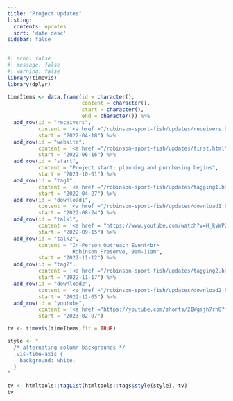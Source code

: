 ```yaml
---
title: "Project Updates"
listing:
  contents: updates
  sort: 'date desc'
sidebar: false
---
```


```r
#| echo: false
#| message: false
#| warning: false
library(timevis)
library(dplyr)

timeItems <- data.frame(id = character(),
                        content = character(),
                        start = character(),
                        end = character()) %>%
  add_row(id = "receivers", 
          content = '<a href ="/robinson-sport-fish/updates/receivers.html">Receivers Deployed</a>', 
          start = "2022-04-18") %>%
  add_row(id = "website", 
          content = '<a href ="/robinson-sport-fish/updates/first.html">Website Deployed</a>', 
          start = "2022-06-16") %>%
  add_row(id = "start", 
          content = "Project start; planning and purchasing begins", 
          start = "2021-10-01") %>%
  add_row(id = "tag1", 
          content = '<a href ="/robinson-sport-fish/updates/tagging1.html">22 fish tagged</a>', 
          start = "2022-04-27") %>%
  add_row(id = "download1",
          content = '<a href ="/robinson-sport-fish/updates/download1.html">First data download</a>',
          start = "2022-08-24") %>%
  add_row(id = "talk1",
          content = '<a href = "https://www.youtube.com/watch?v=H_kvWPZzJ7Y">Virtual Outreach Event</a>',
          start = "2022-09-15") %>%
  add_row(id = "talk2",
          content = "In-Person Outreach Event<br>
                     Robinson Preserve, 9am-11am",
          start = "2022-11-12") %>%
  add_row(id = "tag2",
          content = '<a href ="/robinson-sport-fish/updates/tagging2.html">4 fish tagged</a>',
          start = "2022-11-17") %>%
  add_row(id = "download2",
          content = '<a href ="/robinson-sport-fish/updates/download2.html">Second data download</a>',
          start = "2022-12-05") %>%
  add_row(id = "youtube",
          content = '<a href ="https://youtube.com/shorts/2IWgYjh7rh8?feature=share">Youtube Short published</a>',
          start = "2023-02-07")

tv <- timevis(timeItems,fit = TRUE)

style <- "
  /* alternating column backgrounds */
  .vis-time-axis {
    background: white;
  }
"

tv <- htmltools::tagList(htmltools::tags$style(style), tv)
tv



```
